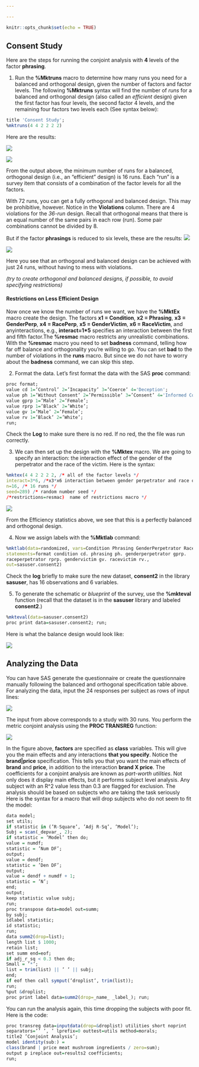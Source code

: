 ```yaml
---

---
```


```r
knitr::opts_chunk$set(echo = TRUE)
```

## Consent Study

Here are the steps for running the conjoint analysis with **4** levels of the factor **phrasing**. 

1. Run the **%Mktruns** macro to determine how many runs you need for a balanced and orthogonal design, given the number of factors and factor levels. The following **%Mktruns** syntax will find the number of *runs* for a balanced and orthogonal design (also called an *efficient* design) given the first factor has four levels, the second factor 4 levels, and the remaining four factors two levels each (See syntax below):


```r
title 'Consent Study';
%mktruns(4 4 2 2 2 2)

```

Here are the results:

![](/Users/Mark V. Brow/Desktop/Repository11/markbrow.github.io/RSommers2_FactorsWithLevels.jpg)

![](/Users/Mark V. Brow/Desktop/Repository11/markbrow.github.io/RSommers2_Runs.jpg)


From the output above, the minimum number of runs for a balanced, orthogonal design (i.e., an "efficient" design) is 16 runs. Each "run" is a survey item that consists of a combination of the factor levels for all the factors.

With 72 runs, you can get a fully orthogonal and balanced design. This may be prohibitive, however. Notice in the **Violations** column. There are 4 violations for the *36-run* design. Recall that orthogonal means that there is an equal number of the same pairs in each row (run). Some pair combinations cannot be divided by 8.

But if the factor **phrasings** is reduced to six levels, these are the results:
![](/Users/Mark V. Brow/Desktop/Repository11/markbrow.github.io/RSommers_ConsentLevSix.jpg)

![](/Users/Mark V. Brow/Desktop/Repository11/markbrow.github.io/RSommers_ConsentRunsSix.jpg)

Here you see that an orthogonal and balanced design can be achieved with just 24 runs, without having to mess with violations.

*(try to create orthogonal and balanced designs, if possible, to avoid specifying restrictions)*

#### Restrictions on Less Efficient Design

Now once we know the number of runs we want, we have the **%MktEx** macro create the design. The factors **x1 = Condition**, **x2 = Phrasing**, **x3 = GenderPerp**, **x4 = RacePerp**, **x5 = GenderVictim**, **x6 = RaceVictim**, and anyinteractions, e.g., **interact=1\*5** specifies an interaction between the first and fifth factor.The **%resmac** macro restricts any unrealistic combinations. With the **%resmac** macro you need to set **badness** command, telling how far off balance and orthogonality you're willing to go. You can set **bad** to the number of violations in the **runs** macro. But since we do not have to worry about the **badness** command, we can skip this step.

2. Format the data.
Let's first format the data with the SAS **proc** command:


```r
proc format;
value cd 1=’Control’ 2=’Incapacity’ 3=’Coerce’ 4='Deception';
value ph 1=’Without Consent’ 2=’Permissible’ 3=’Consent’ 4='Informed Consent';
value gprp 1=’Male’ 2=’Female’;
value rprp 1=’Black’ 2=’White’;
value gv 1=’Male’ 2=’Female’;
value rv 1=’Black’ 2=’White’;
run;
```

Check the **Log** to make sure there is no red. If no red, the the file was run correctly.

3. We can then set up the design with the **%Mktex** macro. We are going to specify an interaction: the interaction effect of the gender of the perpetrator and the race of the victim. Here is the syntax:


```r
%mktex(4 4 2 2 2 2, /* all of the factor levels */
interact=3*6, /*x3*x6 interaction between gender perpetrator and race of victim */
n=16, /* 16 runs */
seed=289) /* random number seed */
/*restrictions=resmac)  name of restrictions macro */
```

![](/Users/Mark V. Brow/Desktop/Repository11/markbrow.github.io/RSommers2_Efficiency.jpg)

From the Efficiency statistics above, we see that this is a perfectly balanced and orthogonal design.

4. Now we assign labels with the **%Mktlab** command:


```r
%mktlab(data=randomized, vars=Condition Phrasing GenderPerpetrator RacePerpetrator GenderVictim RaceVictim,
statements=format condition cd. phrasing ph. genderperpetrator gprp.
raceperpetrator rprp. gendervictim gv. racevictim rv.,
out=sasuser.consent2)
```

Check the **log** briefly to make sure the new dataset, **consent2** in the library **sasuser**, has 16 observations and 6 variables.

5. To generate the schematic or *blueprint* of the survey, use the **%mkteval** function (recall that the dataset is in the **sasuser** library and labeled **consent2**.) 

```r
%mkteval(data=sasuser.consent2)
proc print data=sasuser.consent2; run;
```

Here is what the balance design would look like:

![](/Users/Mark V. Brow/Desktop/Repository11/markbrow.github.io/RSommers2_Schematic.jpg)

## Analyzing the Data

You can have SAS generate the questionnaire or create the questionnaire manually following the balanced and orthogonal specification table above. For analyzing the data, input the 24 responses per subject as rows of input lines:

![](/Users/Mark V. Brow/Desktop/Repository11/markbrow.github.io/RSommers_ResponseInput.jpg)

The input from above corresponds to a study with 30 runs. You perform the metric conjoint analysis using the **PROC TRANSREG** function:

![](/Users/Mark V. Brow/Desktop/Repository11/markbrow.github.io/RSommers_TRANSREG.jpg)

In the figure above, **factors** are specified as **class** variables. This will give you the main effects and any interactions **that you specify**. Notice the **brand|price** specification. This tells you that you want the main effects of **brand** and **price**, in addition to the interaction **brand X price**. The coefficients for a conjoint analysis are known as *part-worth utilities*. Not only does it display main effects, but it performs subject level analysis. Any subject with an R^2 value less than 0.3 are flagged for exclusion. The analysis should be based on subjects who are taking the task seriously Here is the syntax for a macro that will drop subjects who do not seem to fit the model:

```r
data model;
set utils;
if statistic in (’R-Square’, ’Adj R-Sq’, ’Model’);
Subj = scan(_depvar_, 2);
if statistic = ’Model’ then do;
value = numdf;
statistic = ’Num DF’;
output;
value = dendf;
statistic = ’Den DF’;
output;
value = dendf + numdf + 1;
statistic = ’N’;
end;
output;
keep statistic value subj;
run;
proc transpose data=model out=summ;
by subj;
idlabel statistic;
id statistic;
run;
data summ2(drop=list);
length list $ 1000;
retain list;
set summ end=eof;
if adj_r_sq < 0.3 then do;
Small = ’*’;
list = trim(list) || ’ ’ || subj;
end;
if eof then call symput(’droplist’, trim(list));
run;
%put &droplist;
proc print label data=summ2(drop=_name_ _label_); run;
```

You can run the analysis again, this time dropping the subjects with poor fit. Here is the code:

```r
proc transreg data=inputdata(drop=&droplist) utilities short noprint
separators=’’ ’, ’ lprefix=0 outtest=utils method=morals;
title2 ’Conjoint Analysis’;
model identity(sub:) =
class(brand | price meat mushroom ingredients / zero=sum);
output p ireplace out=results2 coefficients;
run;
```
